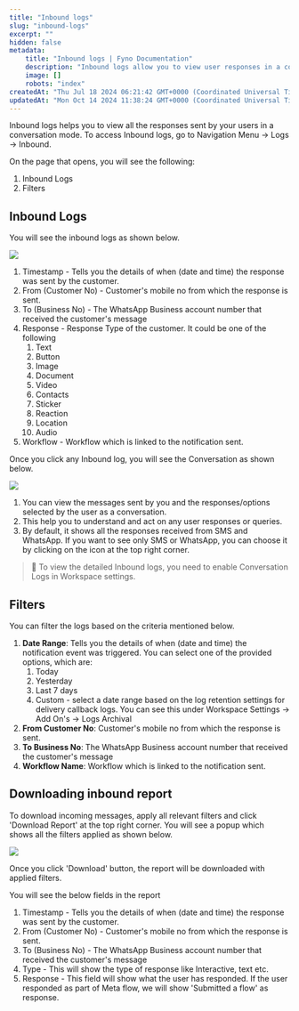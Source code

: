 ```yaml
---
title: "Inbound logs"
slug: "inbound-logs"
excerpt: ""
hidden: false
metadata:
    title: "Inbound logs | Fyno Documentation"
    description: "Inbound logs allow you to view user responses in a conversation mode, with options to filter logs by date range, customer number, business number, and workflow name."
    image: []
    robots: "index"
createdAt: "Thu Jul 18 2024 06:21:42 GMT+0000 (Coordinated Universal Time)"
updatedAt: "Mon Oct 14 2024 11:38:24 GMT+0000 (Coordinated Universal Time)"
---
```


Inbound logs helps you to view all the responses sent by your users in a conversation mode. To access Inbound logs, go to Navigation Menu -> Logs -> Inbound.

On the page that opens, you will see the following:

1. Inbound Logs
2. Filters

## Inbound Logs

You will see the inbound logs as shown below.

![](https://files.readme.io/1c1f82a-inbound_logs.png)

1. Timestamp - Tells you the details of when (date and time) the response was sent by the customer.
2. From (Customer No) - Customer's mobile no from which the response is sent.
3. To (Business No) - The WhatsApp Business account number that received the customer's message
4. Response - Response Type of the customer. It could be one of the following
    1. Text
    2. Button
    3. Image
    4. Document
    5. Video
    6. Contacts
    7. Sticker
    8. Reaction
    9. Location
    10. Audio
5. Workflow - Workflow which is linked to the notification sent.

Once you click any Inbound log, you will see the Conversation as shown below.

![](https://files.readme.io/a4e55a8-inbound_log_details.png)

1. You can view the messages sent by you and the responses/options selected by the user as a conversation.
2. This help you to understand and act on any user responses or queries.
3. By default, it shows all the responses received from SMS and WhatsApp. If you want to see only SMS or WhatsApp, you can choose it by clicking on the icon at the top right corner.

> 📘 To view the detailed Inbound logs, you need to enable Conversation Logs in Workspace settings.

## Filters

You can filter the logs based on the criteria mentioned below.

1. **Date Range**: Tells you the details of when (date and time) the notification event was triggered. You can select one of the provided options, which are:
    1. Today
    2. Yesterday
    3. Last 7 days
    4. Custom - select a date range based on the log retention settings for delivery callback logs. You can see this under Workspace Settings -> Add On's -> Logs Archival
2. **From Customer No**: Customer's mobile no from which the response is sent.
3. **To Business No**: The WhatsApp Business account number that received the customer's message
4. **Workflow Name**: Workflow which is linked to the notification sent.

## Downloading inbound report

To download incoming messages, apply all relevant filters and click 'Download Report' at the top right corner. You will see a popup which shows all the filters applied as shown below.

![](https://files.readme.io/f8aba6201068eefa937477187fb16ea908754ae8c301ee179f4891a217cf3cef-Inbound_report.png)

Once you click 'Download' button, the report will be downloaded with applied filters.

You will see the below fields in the report

1. Timestamp - Tells you the details of when (date and time) the response was sent by the customer.
2. From (Customer No) - Customer's mobile no from which the response is sent.
3. To (Business No) - The WhatsApp Business account number that received the customer's message
4. Type - This will show the type of response like Interactive, text etc.
5. Response - This field will show what the user has responded. If the user responded as part of Meta flow, we will show 'Submitted a flow' as response.
